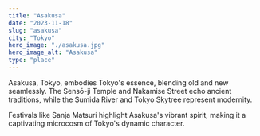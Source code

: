 ```yaml
---
title: "Asakusa"
date: "2023-11-18"
slug: "asakusa"
city: "Tokyo"
hero_image: "./asakusa.jpg"
hero_image_alt: "Asakusa"
type: "place"
---
```


Asakusa, Tokyo, embodies Tokyo's essence, blending old and new seamlessly. The Sensō-ji Temple and Nakamise Street echo ancient traditions, while the Sumida River and Tokyo Skytree represent modernity.

Festivals like Sanja Matsuri highlight Asakusa's vibrant spirit, making it a captivating microcosm of Tokyo's dynamic character.